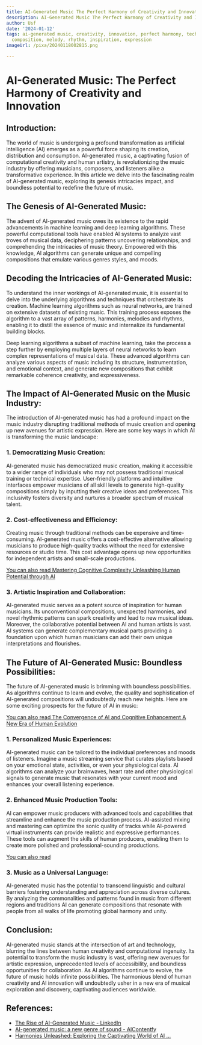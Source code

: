 ```yaml
---
title: AI-Generated Music The Perfect Harmony of Creativity and Innovation
description: AI-Generated Music The Perfect Harmony of Creativity and Innovation
author: Usf
date: '2024-01-12'
tags: ai-generated music, creativity, innovation, perfect harmony, technology, art,
  composition, melody, rhythm, inspiration, expression
imageUrl: /pixa/20240118002815.png

---
```

# **AI-Generated Music: The Perfect Harmony of Creativity and Innovation**

## **Introduction:**

The world of  music is undergoing a profound transformation as artificial intelligence  (AI) emerges  as a powerful force  shaping its creation, distribution and consumption. AI-generated  music, a captivating  fusion  of computational creativity and human artistry, is revolutionizing the music industry by offering musicians, composers, and  listeners alike  a transformative experience. In this article we delve into the fascinating realm of AI-generated music,  exploring its genesis intricacies impact, and boundless potential to redefine  the future of music.

## **The Genesis  of AI-Generated  Music:**

The advent of AI-generated music owes its existence to the  rapid advancements in machine learning and deep learning algorithms. These powerful  computational tools have enabled AI systems to analyze vast troves of musical data, deciphering patterns uncovering relationships, and  comprehending the  intricacies of music theory. Empowered with this knowledge, AI algorithms can  generate unique and compelling  compositions that emulate various genres styles, and moods.

## **Decoding the Intricacies of  AI-Generated Music:**

To understand the inner workings of AI-generated  music, it is essential to delve into the underlying algorithms and techniques that  orchestrate  its creation. Machine learning algorithms such as neural networks, are trained on extensive datasets of existing music. This training process exposes the algorithm to a vast array of patterns, harmonies, melodies and rhythms, enabling it to distill the essence of music and internalize its fundamental building  blocks.

Deep  learning algorithms a subset of machine  learning, take the process a step  further by employing multiple layers of neural networks to learn  complex representations of musical data. These advanced algorithms can analyze various aspects of music including its structure, instrumentation, and emotional context, and generate new compositions that exhibit remarkable  coherence creativity,  and expressiveness.

## **The Impact of AI-Generated Music on the  Music Industry:**

The introduction of AI-generated music has had a profound impact on the music industry disrupting traditional methods of music creation and opening up new  avenues for artistic expression. Here are some key ways in which AI is transforming the music landscape:

### **1. Democratizing Music Creation:**

AI-generated music has democratized music creation, making it accessible to a wider range of individuals who may not  possess  traditional musical training or technical expertise. User-friendly platforms and intuitive interfaces empower musicians of all skill  levels to generate high-quality compositions simply by inputting their creative ideas and preferences. This inclusivity fosters diversity and nurtures a broader spectrum of  musical talent.

### **2.  Cost-effectiveness and Efficiency:**

Creating music through  traditional methods can be expensive and time-consuming. AI-generated  music offers a cost-effective alternative allowing musicians to produce high-quality tracks without the need for extensive resources or  studio time. This cost advantage opens up new opportunities for independent artists  and small-scale  productions.

[You can also  read Mastering Cognitive Complexity Unleashing Human Potential through AI](Mastering%20Cognitive%20Complexity%20Unleashing%20Human%20Potential%20through%20AI)


### **3. Artistic Inspiration and Collaboration:**

AI-generated music serves as a potent source of inspiration for human musicians. Its unconventional compositions, unexpected harmonies,  and novel rhythmic patterns can spark creativity and lead to  new musical ideas. Moreover, the collaborative potential between AI and  human artists is vast. AI systems  can generate complementary  musical parts providing a foundation  upon which human musicians can add their own unique interpretations  and flourishes.

## **The Future of AI-Generated Music: Boundless Possibilities:**

The future of AI-generated music is brimming with boundless possibilities. As algorithms continue to learn and evolve, the  quality and  sophistication of  AI-generated compositions will undoubtedly reach new heights. Here are some  exciting prospects for  the future  of AI in music:

[You can also read The Convergence of AI and Cognitive Enhancement A New Era of Human Evolution](The%20Convergence%20of%20AI%20and%20Cognitive%20Enhancement%20A%20New%20Era%20of%20Human%20Evolution)


### **1. Personalized Music Experiences:**

AI-generated music can be tailored to the individual  preferences and moods of  listeners. Imagine a  music streaming service that curates playlists  based on your emotional state, activities, or even your physiological data. AI algorithms can analyze your brainwaves, heart rate and other physiological signals to  generate music that  resonates with your current mood and  enhances your overall listening  experience.

### **2. Enhanced Music Production Tools:**

AI can empower music producers with advanced tools and capabilities that streamline and enhance the music production process. AI-assisted mixing and mastering can optimize the sonic quality of tracks while AI-powered virtual instruments can provide realistic and expressive performances. These tools can augment the skills of human producers, enabling  them to create more polished and professional-sounding  productions.

[You can also read ]()


###  **3.  Music as a Universal Language:**

AI-generated music has the potential to transcend linguistic and cultural barriers fostering  understanding and appreciation across diverse cultures. By analyzing the commonalities and patterns found in music from different regions and traditions  AI can generate compositions that resonate with people from all walks  of life promoting global harmony and unity.

## **Conclusion:**

AI-generated  music  stands at the intersection of art and technology, blurring the  lines  between human creativity and computational ingenuity. Its potential to transform the music industry is vast, offering new  avenues for artistic expression, unprecedented levels of accessibility, and boundless opportunities  for collaboration. As AI  algorithms continue to evolve, the future of music  holds infinite possibilities. The harmonious blend of human creativity  and  AI innovation will undoubtedly usher in  a new era of musical exploration and  discovery,  captivating audiences worldwide.

## References:
- [The Rise of AI-Generated Music - LinkedIn](https://www.linkedin.com/pulse/rise-ai-generated-music-andrea-bonanno)
- [AI-generated music: a new genre of sound - AIContentfy](https://aicontentfy.com/en/blog/ai-generated-music-new-genre-of-sound)
- [Harmonies Unleashed: Exploring the Captivating World of AI ...](https://medium.com/@gurkeeratkaur/harmonies-unleashed-exploring-the-captivating-world-of-ai-generated-music-32f7733893c5)
